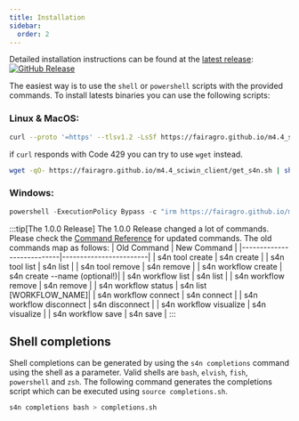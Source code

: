 ```yaml
--- 
title: Installation
sidebar:
  order: 2
---
```


Detailed installation instructions can be found at the [latest release](https://github.com/fairagro/m4.4_sciwin_client/releases/latest):
[![GitHub Release](https://img.shields.io/github/v/release/fairagro/m4.4_sciwin_client)](https://github.com/fairagro/m4.4_sciwin_client/releases/latest)

The easiest way is to use the `shell` or `powershell` scripts with the provided commands.
To install latests binaries you can use the following scripts:

### Linux & MacOS:
```bash
curl --proto '=https' --tlsv1.2 -LsSf https://fairagro.github.io/m4.4_sciwin_client/get_s4n.sh | sh 
```

if `curl` responds with Code 429 you can try to use `wget` instead. 
```bash
wget -qO- https://fairagro.github.io/m4.4_sciwin_client/get_s4n.sh | sh 
```

### Windows:
```powershell
powershell -ExecutionPolicy Bypass -c "irm https://fairagro.github.io/m4.4_sciwin_client/get_s4n.ps1 | iex"
```
:::tip[The 1.0.0 Release]
  The 1.0.0 Release changed a lot of commands. Please check the [Command Reference](../reference) for updated commands.
  The old commands map as follows:
  | Old Command               | New Command            |
  |---------------------------|------------------------|
  | s4n tool create           | s4n create             |
  | s4n tool list             | s4n list               |
  | s4n tool remove           | s4n remove             |
  | s4n workflow create       | s4n create --name (optional!)|
  | s4n workflow list         | s4n list               |
  | s4n workflow remove       | s4n remove             |
  | s4n workflow status       | s4n list [WORKFLOW_NAME]|
  | s4n workflow connect      | s4n connect            |
  | s4n workflow disconnect   | s4n disconnect         |
  | s4n workflow visualize    | s4n visualize          |
  | s4n workflow save         | s4n save               |
:::

## Shell completions
Shell completions can be generated by using the `s4n completions` command using the shell as a parameter. Valid shells are `bash`, `elvish`, `fish`, `powershell` and `zsh`.
The following command generates the completions script which can be executed using `source completions.sh`.
```bash
s4n completions bash > completions.sh
```
